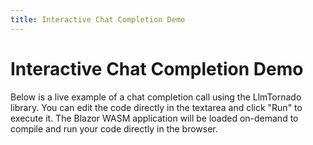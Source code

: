 ```yaml
---
title: Interactive Chat Completion Demo
---
```



# Interactive Chat Completion Demo

Below is a live example of a chat completion call using the LlmTornado library. You can edit the code directly in the textarea and click "Run" to execute it. The Blazor WASM application will be loaded on-demand to compile and run your code directly in the browser.

<CSharpRunner />